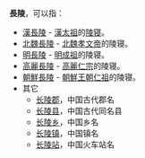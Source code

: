 '''長陵'''，可以指：

* [[漢長陵|漢長陵]] - [[漢太祖|漢太祖]]的[[陵寝|陵寝]]。
* [[北魏長陵|北魏長陵]] - [[北魏孝文帝|北魏孝文帝]]的陵寝。
* [[明長陵|明長陵]] - [[明成祖|明成祖]]的陵寝。
* [[高麗長陵|高麗長陵]] - [[高麗|高麗]][[高麗仁宗|仁宗]]的陵寝。
* [[朝鮮長陵|朝鮮長陵]] - [[朝鮮王朝|朝鮮王朝]][[朝鮮仁祖|仁祖]]的陵寝。
* 其它
**[[长陵郡|长陵郡]]，中国古代郡名
**[[长陵县|长陵县]]，中国古代同名县
**[[长陵乡|长陵乡]]，中国乡名
**[[长陵镇|长陵镇]]，中国镇名
**[[长陵站|长陵站]]，中国火车站名

{{Disambig|Cat=二字墓葬建筑消歧义}}